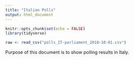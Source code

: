 ```yaml
---
title: "Italian Polls"
output: html_document
---
```


```r
knitr::opts_chunk$set(echo = FALSE)
library(tidyverse)
```

```r
raw <- read_csv("polls_IT-parliament_2018-10-01.csv") 


```

Purpose of this document is to show polling results in Italy. 